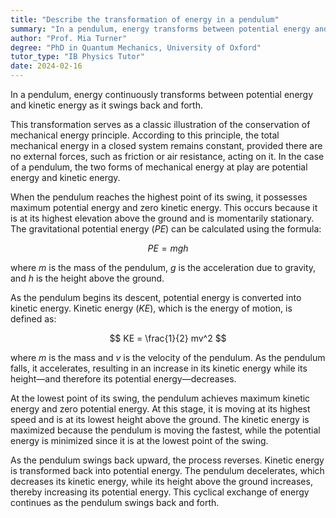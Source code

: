 ```yaml
---
title: "Describe the transformation of energy in a pendulum"
summary: "In a pendulum, energy transforms between potential energy and kinetic energy as it swings back and forth."
author: "Prof. Mia Turner"
degree: "PhD in Quantum Mechanics, University of Oxford"
tutor_type: "IB Physics Tutor"
date: 2024-02-16
---
```


In a pendulum, energy continuously transforms between potential energy and kinetic energy as it swings back and forth. 

This transformation serves as a classic illustration of the conservation of mechanical energy principle. According to this principle, the total mechanical energy in a closed system remains constant, provided there are no external forces, such as friction or air resistance, acting on it. In the case of a pendulum, the two forms of mechanical energy at play are potential energy and kinetic energy.

When the pendulum reaches the highest point of its swing, it possesses maximum potential energy and zero kinetic energy. This occurs because it is at its highest elevation above the ground and is momentarily stationary. The gravitational potential energy ($PE$) can be calculated using the formula:

$$
PE = mgh
$$

where $m$ is the mass of the pendulum, $g$ is the acceleration due to gravity, and $h$ is the height above the ground.

As the pendulum begins its descent, potential energy is converted into kinetic energy. Kinetic energy ($KE$), which is the energy of motion, is defined as:

$$
KE = \frac{1}{2} mv^2
$$

where $m$ is the mass and $v$ is the velocity of the pendulum. As the pendulum falls, it accelerates, resulting in an increase in its kinetic energy while its height—and therefore its potential energy—decreases.

At the lowest point of its swing, the pendulum achieves maximum kinetic energy and zero potential energy. At this stage, it is moving at its highest speed and is at its lowest height above the ground. The kinetic energy is maximized because the pendulum is moving the fastest, while the potential energy is minimized since it is at the lowest point of the swing.

As the pendulum swings back upward, the process reverses. Kinetic energy is transformed back into potential energy. The pendulum decelerates, which decreases its kinetic energy, while its height above the ground increases, thereby increasing its potential energy. This cyclical exchange of energy continues as the pendulum swings back and forth.
    